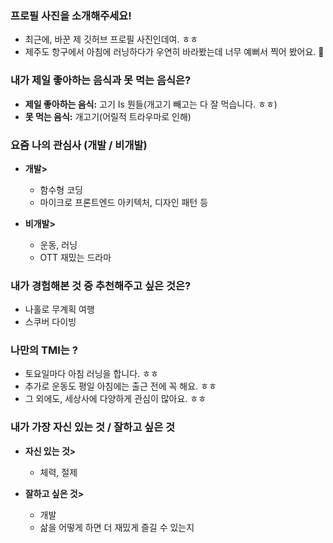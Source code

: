 ### 프로필 사진을 소개해주세요!

- 최근에, 바꾼 제 깃허브 프로필 사진인데여. ㅎㅎ 
- 제주도 항구에서 아침에 러닝하다가 우연히 바라봤는데 너무 예뻐서 찍어 봤어요. 📸


### 내가 제일 좋아하는 음식과 못 먹는 음식은?

- **제일 좋아하는 음식:** 고기 Is 뭔들(개고기 빼고는 다 잘 먹습니다. ㅎㅎ)
- **못 먹는 음식:** 개고기(어릴적 트라우마로 인해)

### 요즘 나의 관심사 (개발 / 비개발)

- **개발>**
  - 함수형 코딩
  - 마이크로 프론트엔드 아키텍처, 디자인 패턴 등

- **비개발>**
  - 운동, 러닝
  - OTT 재밌는 드라마

### 내가 경험해본 것 중 추천해주고 싶은 것은?

- 나홀로 무계획 여행
- 스쿠버 다이빙

### 나만의 TMI는 ?

- 토요일마다 아침 러닝을 합니다. ㅎㅎ
- 추가로 운동도 평일 아침에는 출근 전에 꼭 해요. ㅎㅎ
- 그 외에도, 세상사에 다양하게 관심이 많아요. ㅎㅎ

### 내가 가장 자신 있는 것 / 잘하고 싶은 것

- **자신 있는 것>**
  - 체력, 절제

- **잘하고 싶은 것>**
  - 개발
  - 삶을 어떻게 하면 더 재밌게 즐길 수 있는지
